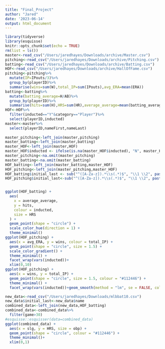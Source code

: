 ```yaml
---
title: "Final_Project"
author: "Jared"
date: '2023-06-14'
output: html_document
---
```


```r
library(tidyverse)
library(esquisse)
knitr::opts_chunk$set(echo = TRUE)
rm(list = ls())
master<-read_csv("/Users/jaredhayes/Downloads/archive/Master.csv")
pitching<-read_csv("/Users/jaredhayes/Downloads/archive/Pitching.csv")
batting<-read_csv("/Users/jaredhayes/Downloads/archive/Batting.csv")
HOF<-read_csv("/Users/jaredhayes/Downloads/archive/HallOfFame.csv")
pitching<-pitching%>%
  mutate(IP=IPouts/3)%>%
  group_by(playerID)%>%
  summarise(wins=sum(W),total_IP=sum(IPouts),avg_ERA=mean(ERA))
batting<-batting%>%
  mutate(batting_average=H/AB)%>%
  group_by(playerID)%>%
  summarise(hits=sum(H),HRS=sum(HR),average_average=mean(batting_average))
HOF<-HOF%>%
  filter(inducted=="Y"&category=="Player")%>%
  select(playerID,inducted)
master<-master%>%
  select(playerID,nameFirst,nameLast)
 
master_pitching<-left_join(master,pitching)
master_batting<-left_join(master,batting)
master_HOF<-left_join(master,HOF)
master_HOF$inducted <- ifelse(is.na(master_HOF$inducted), "N", master_HOF$inducted)
master_pitching<-na.omit(master_pitching)
master_batting<-na.omit(master_batting)
HOF_batting<-left_join(master_batting,master_HOF)
HOF_pitching<-left_join(master_pitching,master_HOF)
HOF_batting$initial_last <- sub("^([A-Za-z]).*\\s(.*)$", "\\1 \\2", paste(HOF_batting$nameFirst, HOF_batting$nameLast))
HOF_pitching$initial_last<-sub("^([A-Za-z]).*\\s(.*)$", "\\1 \\2", paste(HOF_pitching$nameFirst,HOF_pitching$nameLast))
```


```r
 


```
```r
ggplot(HOF_batting) +
  aes(
    x = average_average,
    y = hits,
    colour = inducted,
    size = HRS
  ) +
  geom_point(shape = "circle") +
  scale_color_hue(direction = 1) +
  theme_minimal()
ggplot(HOF_pitching) +
  aes(x = avg_ERA, y = wins, colour = total_IP) +
  geom_point(shape = "circle", size = 1.5) +
  scale_color_gradient() +
  theme_minimal() +
  facet_wrap(vars(inducted))+
  xlim(0,10)
ggplot(HOF_pitching) +
  aes(x = wins, y = total_IP) +
  geom_point(shape = "circle", size = 1.5, colour = "#112446") +
  theme_minimal() +
  facet_wrap(vars(inducted))+geom_smooth(method = "lm", se = FALSE, color = "blue") 
```
```r
new_data<-read_csv("/Users/jaredhayes/Downloads/mlbbat10.csv")
new_data$initial_last<-new_data$name
combined_data<-left_join(new_data,HOF_batting)
combined_data<-combined_data%>%
  filter(game>30)
#esquisse::esquisser(data=combined_data)
ggplot(combined_data) +
  aes(x = slg, y = HRS, size = obp) +
  geom_point(shape = "circle", colour = "#112446") +
  theme_minimal()+
  xlim(0,1)
```

 
